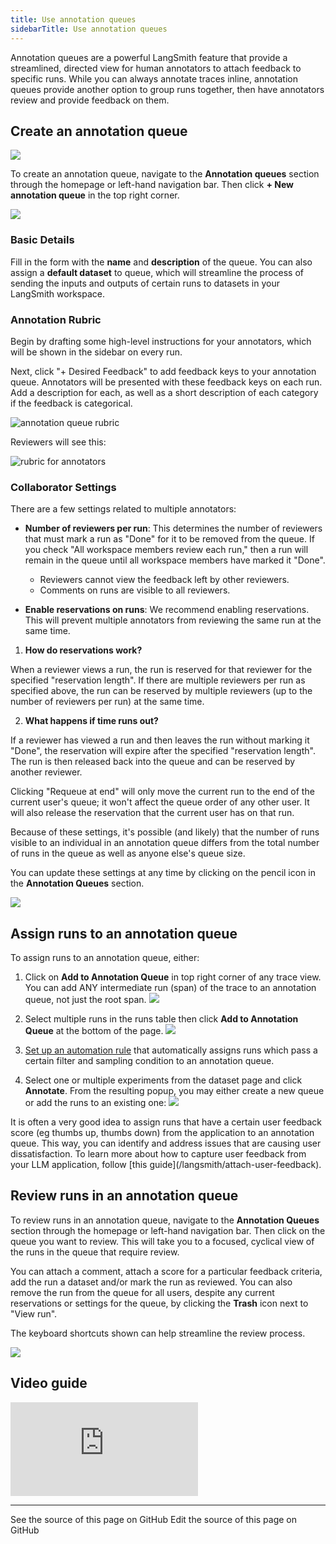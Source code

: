```yaml
---
title: Use annotation queues
sidebarTitle: Use annotation queues
---
```


Annotation queues are a powerful LangSmith feature that provide a streamlined, directed view for human annotators to attach feedback to specific runs. While you can always annotate traces inline, annotation queues provide another option to group runs together, then have annotators review and provide feedback on them.

## Create an annotation queue

![](/langsmith/images/create-annotation-queue.png)

To create an annotation queue, navigate to the **Annotation queues** section through the homepage or left-hand navigation bar. Then click **+ New annotation queue** in the top right corner.

![](/langsmith/images/create-annotation-queue-new.png)

### Basic Details

Fill in the form with the **name** and **description** of the queue. You can also assign a **default dataset** to queue, which will streamline the process of sending the inputs and outputs of certain runs to datasets in your LangSmith workspace.

### Annotation Rubric

Begin by drafting some high-level instructions for your annotators, which will be shown in the sidebar on every run.

Next, click "+ Desired Feedback" to add feedback keys to your annotation queue. Annotators will be presented with these feedback keys on each run. Add a description for each, as well as a short description of each category if the feedback is categorical.

![annotation queue rubric](/langsmith/images/create-annotation-rubric.png)

Reviewers will see this:

![rubric for annotators](/langsmith/images/rubric-for-annotators.png)

### Collaborator Settings

There are a few settings related to multiple annotators:

* **Number of reviewers per run**: This determines the number of reviewers that must mark a run as "Done" for it to be removed from the queue. If you check "All workspace members review each run," then a run will remain in the queue until all workspace members have marked it "Done".

  * Reviewers cannot view the feedback left by other reviewers.
  * Comments on runs are visible to all reviewers.

* **Enable reservations on runs**: We recommend enabling reservations. This will prevent multiple annotators from reviewing the same run at the same time.

1. **How do reservations work?**

When a reviewer views a run, the run is reserved for that reviewer for the specified "reservation length". If there are multiple reviewers per run as specified above, the run can be reserved by multiple reviewers (up to the number of reviewers per run) at the same time.

2. **What happens if time runs out?**

If a reviewer has viewed a run and then leaves the run without marking it "Done", the reservation will expire after the specified "reservation length". The run is then released back into the queue and can be reserved by another reviewer.

<Note>
Clicking "Requeue at end" will only move the current run to the end of the current user's queue; it won't affect the queue order of any other user. It will also release the reservation that the current user has on that run.
</Note>

Because of these settings, it's possible (and likely) that the number of runs visible to an individual in an annotation queue differs from the total number of runs in the queue as well as anyone else's queue size.

You can update these settings at any time by clicking on the pencil icon in the **Annotation Queues** section.

![](/langsmith/images/annotation-queue-edit.png)

## Assign runs to an annotation queue

To assign runs to an annotation queue, either:

1. Click on **Add to Annotation Queue** in top right corner of any trace view. You can add ANY intermediate run (span) of the trace to an annotation queue, not just the root span. ![](/langsmith/images/add-to-annotation-queue.png)

2. Select multiple runs in the runs table then click **Add to Annotation Queue** at the bottom of the page. ![](/langsmith/images/multi-select-annotation-queue.png)

3. [Set up an automation rule](/langsmith/rules) that automatically assigns runs which pass a certain filter and sampling condition to an annotation queue.

4. Select one or multiple experiments from the dataset page and click **Annotate**. From the resulting popup, you may either create a new queue or add the runs to an existing one: ![](/langsmith/images/annotate-experiment.png)

<Check>
It is often a very good idea to assign runs that have a certain user feedback score (eg thumbs up, thumbs down) from the application to an annotation queue. This way, you can identify and address issues that are causing user dissatisfaction. To learn more about how to capture user feedback from your LLM application, follow [this guide](/langsmith/attach-user-feedback).
</Check>

## Review runs in an annotation queue

To review runs in an annotation queue, navigate to the **Annotation Queues** section through the homepage or left-hand navigation bar. Then click on the queue you want to review. This will take you to a focused, cyclical view of the runs in the queue that require review.

You can attach a comment, attach a score for a particular feedback criteria, add the run a dataset and/or mark the run as reviewed. You can also remove the run from the queue for all users, despite any current reservations or settings for the queue, by clicking the **Trash** icon next to "View run".

The keyboard shortcuts shown can help streamline the review process.

![](/langsmith/images/review-runs.png)

## Video guide
<iframe
  className="w-full aspect-video rounded-xl"
  src="https://www.youtube.com/embed/rxKYHA-2KS0?si=V4EnrUmzJaUVJh0m"
  title="YouTube video player"
  frameBorder="0"
  allow="accelerometer; autoplay; clipboard-write; encrypted-media; gyroscope; picture-in-picture"
  allowFullScreen
></iframe>

---

<CardGroup cols={2}>
  <Card title="View Source" icon="eye" href="https://github.com/langchain-ai/docs/blob/main/src/langsmith/annotation-queues.mdx">
    See the source of this page on GitHub
  </Card>
  <Card title="Edit Source" icon="pen-to-square" href="https://github.com/langchain-ai/docs/edit/main/src/langsmith/annotation-queues.mdx">
    Edit the source of this page on GitHub
  </Card>
</CardGroup>
